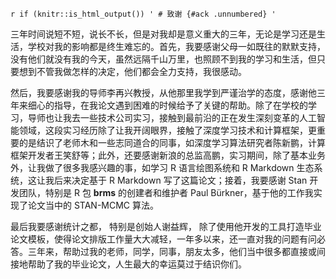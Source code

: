 `r if (knitr::is_html_output()) '
# 致谢 {#ack .unnumbered}
'`

```{=latex}
\chapter*{\markboth{致谢}{致谢}{致\quad 谢}}
\addcontentsline{toc}{chapter}{致\quad 谢}
```

三年时间说短不短，说长不长，但是对我却是意义重大的三年，无论是学习还是生活，学校对我的影响都是终生难忘的。首先，我要感谢父母一如既往的默默支持，没有他们就没有我的今天，虽然远隔千山万里，也照顾不到我的学习和生活，但只要想到不管我做怎样的决定，他们都会全力支持，我很感动。

然后，我要感谢我的导师李再兴教授，从他那里我学到严谨治学的态度，感谢他三年来细心的指导，在我论文遇到困难的时候给予了关键的帮助。除了在学校的学习，导师也让我去一些技术公司实习，接触到最前沿的正在发生深刻变革的人工智能领域，这段实习经历除了让我开阔眼界，接触了深度学习技术和计算框架，更重要的是结识了老师木和一些志同道合的同事，如深度学习算法研究者陈新鹏，计算框架开发者王笑舒等；此外，还要感谢新浪的总监高鹏，实习期间，除了基本业务外，让我做了很多我感兴趣的事，如学习 R 语言绘图系统和 R Markdown 生态系统，这让我后来决定基于 R Markdown 写了这篇论文；接着，我要感谢 Stan 开发团队，特别是 R 包 **brms** 的创建者和维护者 Paul Bürkner，基于他的工作我实现了论文当中的 STAN-MCMC 算法。

最后我要感谢统计之都， 特别是创始人谢益辉， 除了使用他开发的工具打造毕业论文模板，使得论文排版工作量大大减轻，一年多以来，还一直对我的问题有问必答。三年来，帮助过我的老师，同学，同事，朋友太多，他们当中很多都直接或间接地帮助了我的毕业论文，人生最大的幸运莫过于结识你们。
